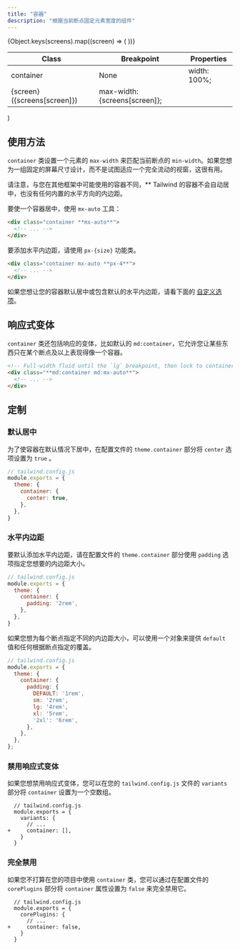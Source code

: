 ```yaml
---
title: "容器"
description: "根据当前断点固定元素宽度的组件"
---
```



  <table className="w-full text-left border-collapse">
    <colgroup>
      <col className="w-1/4" />
      <col className="w-1/4" />
      <col className="w-1/2" />
    </colgroup>
    <thead>
      <tr>
        <th className="z-20 sticky top-0 text-sm font-semibold text-gray-600 bg-white p-0">
          <div className="pb-2 border-b border-gray-200">Class</div>
        </th>
        <th className="z-20 sticky top-0 text-sm font-semibold text-gray-600 bg-white p-0">
          <div className="pb-2 border-b border-gray-200">Breakpoint</div>
        </th>
        <th className="z-20 sticky top-0 text-sm font-semibold text-gray-600 bg-white p-0">
          <div className="pb-2 border-b border-gray-200">Properties</div>
        </th>
      </tr>
    </thead>
    <tbody className="align-baseline">
      <tr>
        <td rowSpan={6} className="py-2 font-mono text-xs text-violet-600 whitespace-nowrap">
          container
        </td>
        <td className="py-2 text-xs italic">
          None
        </td>
        <td className="py-2 font-mono text-xs text-light-blue-600 whitespace-pre">
          width: 100%;
        </td>
      </tr>
      {Object.keys(screens).map((screen) => (
        <tr key={screen}>
          <td className="py-2 border-t border-gray-200 font-mono text-xs">
            {screen} <span className="font-sans italic">({screens[screen]})</span>
          </td>
          <td className="py-2 font-mono text-xs text-light-blue-600 whitespace-pre border-t border-gray-200">
            max-width: {screens[screen]};
          </td>
        </tr>
      ))}
    </tbody>
  </table>
)

<!-- ## Usage -->
## 使用方法

<!-- The `container` class sets the `max-width` of an element to match the `min-width` of the current breakpoint. This is useful if you'd prefer to design for a fixed set of screen sizes instead of trying to accommodate a fully fluid viewport. -->
`container` 类设置一个元素的 `max-width` 来匹配当前断点的 `min-width`。如果您想为一组固定的屏幕尺寸设计，而不是试图适应一个完全流动的视窗，这很有用。

<!-- Note that unlike containers you might have used in other frameworks, **Tailwind's container does not center itself automatically and does not have any built-in horizontal padding.** -->
请注意，与您在其他框架中可能使用的容器不同，** Tailwind 的容器不会自动居中，也没有任何内置的水平方向的内边距。

<!-- To center a container, use the `mx-auto` utility: -->
要使一个容器居中，使用 `mx-auto` 工具：

```html
<div class="container **mx-auto**">
  <!-- ... -->
</div>
```

<!-- To add horizontal padding, use the `px-{size}` utilities: -->
要添加水平内边距，请使用 `px-{size}` 功能类。

```html
<div class="container mx-auto **px-4**">
  <!-- ... -->
</div>
```

<!-- If you'd like to center your containers by default or include default horizontal padding, see the [customization options](#customizing) below. -->
如果您想让您的容器默认居中或包含默认的水平内边距，请看下面的 [自定义选项](#customizing)。

<!-- ## Responsive variants -->
## 响应式变体

<!-- The `container` class also includes responsive variants like `md:container` by default that allow you to make something behave like a container at only a certain breakpoint and up: -->
`container` 类还包括响应的变体，比如默认的 `md:container`，它允许您让某些东西只在某个断点及以上表现得像一个容器。

```html
<!-- Full-width fluid until the `lg` breakpoint, then lock to container -->
<div class="**md:container md:mx-auto**">
  <!-- ... -->
</div>
```

<!-- ## Customizing -->
## 定制

<!-- ### Centering by default -->
### 默认居中

<!-- To center containers by default, set the `center` option to `true` in the `theme.container` section of your config file: -->
为了使容器在默认情况下居中，在配置文件的 `theme.container` 部分将 `center` 选项设置为 `true` 。

```js
// tailwind.config.js
module.exports = {
  theme: {
    container: {
      center: true,
    },
  },
}
```

<!-- ### Horizontal padding -->
### 水平内边距

<!-- To add horizontal padding by default, specify the amount of padding you'd like using the `padding` option in the `theme.container` section of your config file: -->
要默认添加水平内边距，请在配置文件的 `theme.container` 部分使用 `padding` 选项指定您想要的内边距大小。

```js
// tailwind.config.js
module.exports = {
  theme: {
    container: {
      padding: '2rem',
    },
  },
}
```

<!-- If you want to specify a different padding amount for each breakpoint, use an object to provide a `default` value and any breakpoint-specific overrides: -->
如果您想为每个断点指定不同的内边距大小，可以使用一个对象来提供 `default` 值和任何根据断点指定的覆盖。

```js
// tailwind.config.js
module.exports = {
  theme: {
    container: {
      padding: {
        DEFAULT: '1rem',
        sm: '2rem',
        lg: '4rem',
        xl: '5rem',
        '2xl': '6rem',
      },
    },
  },
};
```

<!-- ### Disabling responsive variants -->
### 禁用响应式变体

<!-- If you'd like to disable the responsive variants, you can do so using by setting `container` to an empty array in the `variants` section of your `tailwind.config.js` file: -->
如果您想禁用响应式变体，您可以在您的 `tailwind.config.js` 文件的 `variants` 部分将 `container` 设置为一个空数组。

```diff-js
  // tailwind.config.js
  module.exports = {
    variants: {
      // ...
+     container: [],
    }
  }
```

<!-- ### Disabling entirely -->
### 完全禁用

<!-- If you don't plan to use the `container` class in your project, you can disable it entirely by setting the `container` property to `false` in the `corePlugins` section of your config file: -->
如果您不打算在您的项目中使用 `container` 类，您可以通过在配置文件的 `corePlugins` 部分将 `container` 属性设置为 `false` 来完全禁用它。

```diff-js
  // tailwind.config.js
  module.exports = {
    corePlugins: {
      // ...
+     container: false,
    }
  }
```
